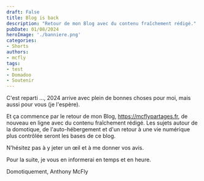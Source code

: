 ```yaml
---
draft: False
title: Blog is back
description: "Retour de mon Blog avec du contenu fraîchement rédigé."
pubDate: 01/08/2024
heroImage: './banniere.png'
categories: 
- Shorts
authors: 
- mcfly
tags:
- test
- Domadoo
- Soutenir
---
```

C'est reparti …, 2024 arrive avec plein de bonnes choses pour moi, mais aussi pour vous (je l'espère).

Et ça commence par le retour de mon Blog, https://mcflypartages.fr, de nouveau en ligne avec du contenu fraîchement rédigé. Les sujets autour de la domotique, de l'auto-hébergement et d'un retour à une vie numérique plus contrôlée seront les bases de ce blog.

N'hésitez pas à y jeter un œil et à me donner vos avis.

Pour la suite, je vous en informerai en temps et en heure.

Domotiquement, Anthony McFly